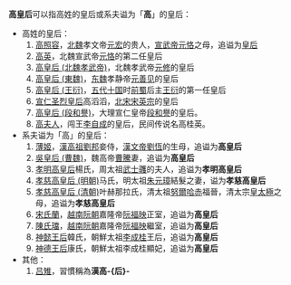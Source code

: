 '''高皇后'''可以指高姓的皇后或系夫谥为「'''高'''」的皇后：
*高姓的皇后：
*#[[高照容|高照容]]，[[北魏|北魏]]孝文帝[[元宏|元宏]]的贵人，[[元恪|宣武帝元恪]]之母，追谥为[[皇后|皇后]]
*#[[高英|高英]]，北魏宣武帝[[元恪|元恪]]的第二任皇后
*#[[高皇后_(北魏孝武帝)|高皇后 (北魏孝武帝)]]，北魏孝武帝[[元修|元修]]的皇后
*#[[高皇后_(東魏)|高皇后 (東魏)]]，[[东魏|东魏]]孝静帝[[元善见|元善见]]的皇后
*#[[高皇后_(王衍)|高皇后 (王衍)]]，[[五代十国|五代十国]]时[[前蜀|前蜀]]后主[[王衍|王衍]]的第一任皇后
*#[[宣仁圣烈皇后|宣仁圣烈皇后]]高滔滔，[[北宋|北宋]][[宋英宗|宋英宗]]的皇后
*#[[高皇后_(段和譽)|高皇后 (段和譽)]]，大理宣仁皇帝[[段和譽|段和譽]]的皇后。
*#[[高夫人|高夫人]]，闯王[[李自成|李自成]]的皇后，民间传说名高桂英。
*系夫谥为「高」的皇后：
*#[[薄姬|薄姬]]，[[刘邦|漢高祖劉邦]]妾侍，[[汉文帝|漢文帝劉恆]]的生母，追谥为'''高皇后'''
*#[[吳皇后_(曹魏)|吳皇后 (曹魏)]]，魏高帝[[曹騰|曹騰]]妻，追谥为'''高皇后'''
*#[[孝明高皇后|孝明高皇后]]楊氏，周太祖[[武士彠|武士彠]]的夫人，追谥为'''孝明高皇后'''
*#[[孝慈高皇后_(明朝)|孝慈高皇后 (明朝)]]马氏，明太祖[[朱元璋|朱元璋]]結髮之妻，谥为'''孝慈高皇后'''
*#[[孝慈高皇后_(清朝)|孝慈高皇后 (清朝)]]叶赫那拉氏，清太祖[[努爾哈赤|努爾哈赤]]福晉，清太宗[[皇太極|皇太極]]之母，追谥为'''孝慈高皇后'''
*#[[宋氏蘭|宋氏蘭]]，[[越南|越南]][[阮朝|阮朝]]嘉隆帝[[阮福映|阮福映]]正室，追谥为'''高皇后'''
*#[[陳氏璫|陳氏璫]]，[[越南|越南]][[阮朝|阮朝]]嘉隆帝[[阮福映|阮福映]]繼室，追谥为'''高皇后'''
*#[[神懿王后|神懿王后]]韓氏，朝鮮太祖[[李成桂|李成桂]]王后，追谥为'''高皇后'''
*#[[神德王后|神德王后]]康氏，朝鮮太祖李成桂顯妃，追谥为'''高皇后'''
*其他：
*#[[吕雉|吕雉]]，習慣稱為'''漢高-{后}-'''
{{Disambiguation|Cat=三字封號消歧義}}